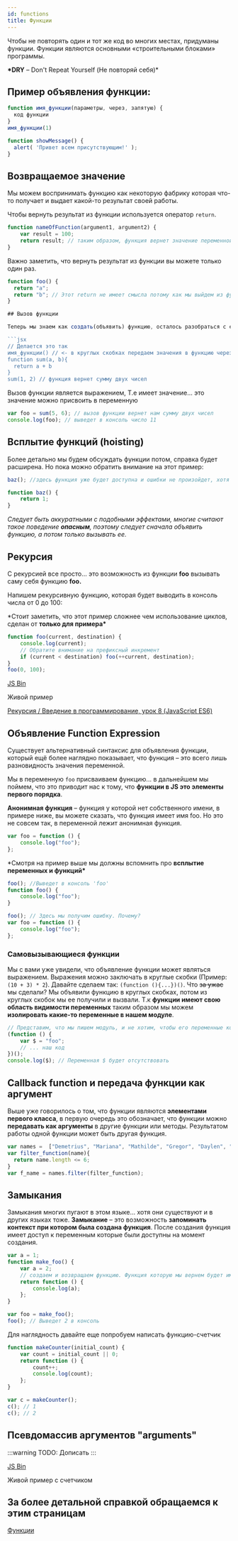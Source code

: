 ```yaml
---
id: functions
title: Функции
---
```


Чтобы не повторять один и тот же код во многих местах, придуманы функции. Функции являются основными «строительными блоками» программы.

**\*DRY** – Don't Repeat Yourself (Не повторяй себя)\*

## Пример объявления функции:

```jsx
function имя_функции(параметры, через, запятую) {
  код функции
}
имя_функции(1)

function showMessage() {
  alert( 'Привет всем присутствующим!' );
}
```

## Возвращаемое значение

Мы можем воспринимать функцию как некоторую фабрику которая что-то получает и выдает какой-то результат своей работы.

Чтобы вернуть результат из функции используется оператор `return`.

```jsx
function nameOfFunction(argument1, argument2) {
    var result = 100;
    return result; // таким образом, функция вернет значение переменной result
}
```

Важно заметить, что вернуть результат из функции вы можете только один раз.

````jsx
function foo() {
  return "a";
  return "b"; // Этот return не имеет смысла потому как мы выйдем из функции еще на предыдущей строчке
}

## Вызов функции

Теперь мы знаем как создать(объявить) функцию, осталось разобраться с ee вызовом(запуском).

```jsx
// Делается это так
имя_функции() // <- в круглых скобках передаем значения в функцию через запятую
function sum(a, b){
  return a + b
}
sum(1, 2) // функция вернет сумму двух чисел
````

Вызов функции является выражением, Т.е имеет значение... это значение можно присвоить в переменную

```jsx
var foo = sum(5, 6); // вызов функции вернет нам сумму двух чисел
console.log(foo); // выведет в консоль число 11
```

## Всплытие функций (hoisting)

Более детально мы будем обсуждать функции потом, справка будет расширена. Но пока можно обратить внимание на этот пример:

```jsx
baz(); //здесь функция уже будет доступна и ошибки не произойдет, хотя мы можем подумать, что интерпретатор создаст ее только на следующих строчках

function baz() {
    return 1;
}
```

_Следует быть аккуратными с подобными эффектами, многие считают такое поведение **опасным**, поэтому следует сначала объявить функцию, а потом только вызывать ее._

## Рекурсия

С рекурсией все просто... это возможность из функции **foo** вызывать саму себя функцию **foo.**

Напишем рекурсивную функцию, которая будет выводить в консоль числа от 0 до 100:

\*Стоит заметить, что этот пример сложнее чем использование циклов, сделан от **только для примера\***

```jsx
function foo(current, destination) {
    console.log(current);
    // Обратите внимание на префиксный инкремент
    if (current < destination) foo(++current, destination);
}
foo(0, 100);
```

[JS Bin](https://jsbin.com/kohinod/edit?js,console)

Живой пример

[Рекурсия / Введение в программирование, урок 8 (JavaScript ES6)](https://www.youtube.com/watch?v=rh1mP02NFoM)

## Объявление Function Expression

Существует альтернативный синтаксис для объявления функции, который ещё более наглядно показывает, что функция – это всего лишь разновидность значения переменной.

Мы в переменную `foo` присваиваем функцию... в дальнейшем мы поймем, что это приводит нас к тому, что **функции в JS это элементы первого порядка**.

**Анонимная функция** – функция у которой нет собственного имени, в примере ниже, вы можете сказать, что функция имеет имя foo. Но это не совсем так, в переменной лежит анонимная функция.

```jsx
var foo = function () {
    console.log("foo");
};
```

\*Смотря на пример выше мы должны вспомнить про **всплытие переменных и функций\***

```jsx
foo(); //Выведет в консоль 'foo'
function foo() {
    console.log("foo");
}
```

```jsx
foo(); // Здесь мы получим ошибку. Почему?
var foo = function () {
    console.log("foo");
};
```

### Самовызывающиеся функции

Мы с вами уже увидели, что объявление функции может являться выражением. Выражения можно заключать в круглые скобки (Пример: `(10 + 3) * 2`). Давайте сделаем так: `(function (){...})()`.
Что ~~за ужас~~ мы сделали?
Мы объявили функцию в круглых скобках, потом из круглых скобок мы ее получили и вызвали. Т.к **функции имеют свою область видимости переменных** таким образом мы можем **изолировать какие-то переменные в нашем модуле**.

```jsx
// Представим, что мы пишем модуль, и не хотим, чтобы его переменные конфликтовали с чужим кодом. Справиться с этой задачей можно таким образом:
(function () {
    var $ = "foo";
    // ... наш код
})();
console.log($); // Переменная $ будет отсутствовать
```

## Callback function и передача функции как аргумент

Выше уже говорилось о том, что функции являются **элементами первого класса**, в первую очередь это обозначает, что функции можно **передавать как аргументы** в другие функции или методы. Результатом работы одной функции может быть другая функция.

```jsx
var names =  ["Demetrius", "Mariana", "Mathilde", "Gregor", "Daylen", "Shaun"]
var filter_function(name){
  return name.length <= 6;
}
var f_name = names.filter(filter_function);
```

## Замыкания

Замыкания многих пугают в этом языке... хотя они существуют и в других языках тоже.
**Замыкание** – это возможность **запоминать контекст при котором была создана функция**. После создания функция имеет доступ к переменным которые были доступны на момент создания.

```jsx
var a = 1;
function make_foo() {
    var a = 2;
    // создаем и возвращаем функцию. Функция которую мы вернем будет иметь доступ к переменно a в дальнейшем и переопределить это будет невозможно
    return function () {
        console.log(a);
    };
}

var foo = make_foo();
foo(); // Выведет 2 в консоль
```

Для наглядность давайте еще попробуем написать функцию-счетчик

```jsx
function makeCounter(initial_count) {
    var count = initial_count || 0;
    return function () {
        count++;
        console.log(count);
    };
}

var c = makeCounter();
c(); // 1
c(); // 2
```

## Псевдомассив аргументов "arguments"

:::warning
TODO: Дописать
:::

[JS Bin](https://jsbin.com/vifubad/1/edit?js,console)

Живой пример с счетчиком

## За более детальной справкой обращаемся к этим страницам

[Функции](https://cutt.ly/WiPea)
